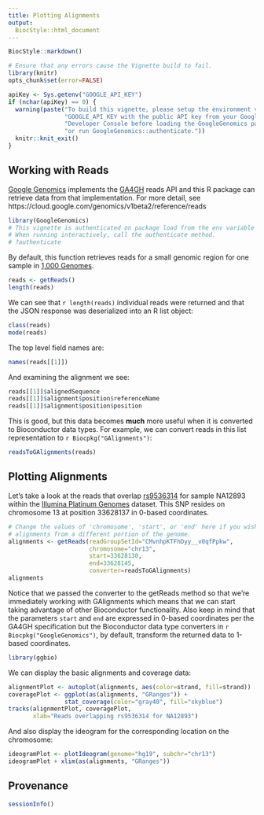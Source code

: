 ```yaml
---
title: Plotting Alignments
output:
  BiocStyle::html_document
---
```


<!-- Copyright 2014 Google Inc. All rights reserved. -->

<!-- Licensed under the Apache License, Version 2.0 (the "License"); -->
<!-- you may not use this file except in compliance with the License. -->
<!-- You may obtain a copy of the License at -->

<!--     http://www.apache.org/licenses/LICENSE-2.0 -->

<!-- Unless required by applicable law or agreed to in writing, software -->
<!-- distributed under the License is distributed on an "AS IS" BASIS, -->
<!-- WITHOUT WARRANTIES OR CONDITIONS OF ANY KIND, either express or implied. -->
<!-- See the License for the specific language governing permissions and -->
<!-- limitations under the License. -->

<!--
%% \VignetteEngine{knitr::rmarkdown}
%% \VignetteIndexEntry{Plotting Alignments}
-->

```r
BiocStyle::markdown()
```

```r
# Ensure that any errors cause the Vignette build to fail.
library(knitr)
opts_chunk$set(error=FALSE)
```

```r
apiKey <- Sys.getenv("GOOGLE_API_KEY")
if (nchar(apiKey) == 0) {
  warning(paste("To build this vignette, please setup the environment variable",
                "GOOGLE_API_KEY with the public API key from your Google",
                "Developer Console before loading the GoogleGenomics package,",
                "or run GoogleGenomics::authenticate."))
  knitr::knit_exit()
}
```

## Working with Reads

[Google Genomics](http://cloud.google.com/genomics) implements the [GA4GH](http://ga4gh.org/) reads API and this R package can retrieve data from that implementation.  For more detail, see https://cloud.google.com/genomics/v1beta2/reference/reads
```r
library(GoogleGenomics)
# This vignette is authenticated on package load from the env variable GOOGLE_API_KEY.
# When running interactively, call the authenticate method.
# ?authenticate
```

By default, this function retrieves reads for a small genomic region for one sample in [1,000 Genomes](http://googlegenomics.readthedocs.org/en/latest/use_cases/discover_public_data/1000_genomes.html).
```r
reads <- getReads()
length(reads)
```

We can see that `r length(reads)` individual reads were returned and that the JSON response was deserialized into an R list object:
```r
class(reads)
mode(reads)
```

The top level field names are:
```r
names(reads[[1]])
```

And examining the alignment we see:
```r
reads[[1]]$alignedSequence
reads[[1]]$alignment$position$referenceName
reads[[1]]$alignment$position$position
```

This is good, but this data becomes **much** more useful when it is converted to Bioconductor data types.  For example, we can convert reads in this list representation to `r Biocpkg("GAlignments")`:
```r
readsToGAlignments(reads)
```

## Plotting Alignments

Let's take a look at the reads that overlap [rs9536314](http://www.ncbi.nlm.nih.gov/SNP/snp_ref.cgi?rs=9536314) for sample NA12893 within the [Illumina Platinum Genomes](http://googlegenomics.readthedocs.org/en/latest/use_cases/discover_public_data/platinum_genomes.html) dataset.  This SNP resides on chromosome 13 at position 33628137 in 0-based coordinates.
```r
# Change the values of 'chromosome', 'start', or 'end' here if you wish to plot 
# alignments from a different portion of the genome.
alignments <- getReads(readGroupSetId="CMvnhpKTFhDyy__v0qfPpkw",
                       chromosome="chr13",
                       start=33628130,
                       end=33628145,
                       converter=readsToGAlignments)
alignments
```

Notice that we passed the converter to the getReads method so that we're immediately working with GAlignments which means that we can start taking advantage of other Bioconductor functionality.  Also keep in mind that the parameters `start` and `end` are expressed in 0-based coordinates per the GA4GH specification but the Bioconductor data type converters in `r Biocpkg("GoogleGenomics")`, by default, transform the returned data to 1-based coordinates.

```r
library(ggbio)
```

We can display the basic alignments and coverage data:
```r
alignmentPlot <- autoplot(alignments, aes(color=strand, fill=strand))
coveragePlot <- ggplot(as(alignments, "GRanges")) +
                stat_coverage(color="gray40", fill="skyblue")
tracks(alignmentPlot, coveragePlot,
       xlab="Reads overlapping rs9536314 for NA12893")
```

And also display the ideogram for the corresponding location on the chromosome:
```r
ideogramPlot <- plotIdeogram(genome="hg19", subchr="chr13")
ideogramPlot + xlim(as(alignments, "GRanges"))
```

## Provenance
```r
sessionInfo()
```
